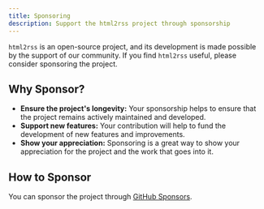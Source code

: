 ```yaml
---
title: Sponsoring
description: Support the html2rss project through sponsorship
---
```


`html2rss` is an open-source project, and its development is made possible by the support of our community. If you find `html2rss` useful, please consider sponsoring the project.

## Why Sponsor?

- **Ensure the project's longevity:** Your sponsorship helps to ensure that the project remains actively maintained and developed.
- **Support new features:** Your contribution will help to fund the development of new features and improvements.
- **Show your appreciation:** Sponsoring is a great way to show your appreciation for the project and the work that goes into it.

## How to Sponsor

You can sponsor the project through [GitHub Sponsors](https://github.com/sponsors/gildesmarais).
